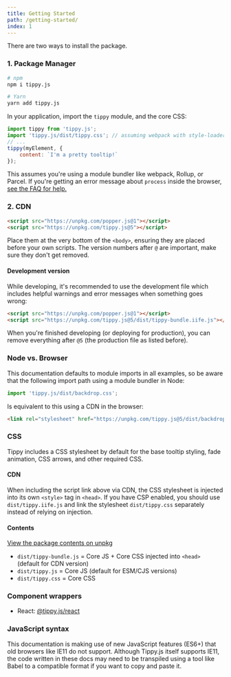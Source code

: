```yaml
---
title: Getting Started
path: /getting-started/
index: 1
---
```


There are two ways to install the package.

### 1. Package Manager

```bash
# npm
npm i tippy.js

# Yarn
yarn add tippy.js
```

In your application, import the `tippy` module, and the core CSS:

```javascript
import tippy from 'tippy.js';
import 'tippy.js/dist/tippy.css'; // assuming webpack with style-loader or equivalent
// ...
tippy(myElement, {
    content: `I'm a pretty tooltip!`
});
```

This assumes you're using a module bundler like webpack, Rollup, or Parcel. If
you're getting an error message about `process` inside the browser,
[see the FAQ for help.](/faq/#im-getting-uncaught-referenceerror-process-is-not-defined)

### 2. CDN

```html
<script src="https://unpkg.com/popper.js@1"></script>
<script src="https://unpkg.com/tippy.js@5"></script>
```

Place them at the very bottom of the `<body>`, ensuring they are placed before
your own scripts. The version numbers after `@` are important, make sure they
don't get removed.

#### Development version

While developing, it's recommended to use the development file which includes
helpful warnings and error messages when something goes wrong:

```html
<script src="https://unpkg.com/popper.js@1"></script>
<script src="https://unpkg.com/tippy.js@5/dist/tippy-bundle.iife.js"></script>
```

When you're finished developing (or deploying for production), you can remove
everything after `@5` (the production file as listed before).

### Node vs. Browser

This documentation defaults to module imports in all examples, so be aware that
the following import path using a module bundler in Node:

```js
import 'tippy.js/dist/backdrop.css';
```

Is equivalent to this using a CDN in the browser:

```html
<link rel="stylesheet" href="https://unpkg.com/tippy.js@5/dist/backdrop.css" />
```

### CSS

Tippy includes a CSS stylesheet by default for the base tooltip styling, fade
animation, CSS arrows, and other required CSS.

#### CDN

When including the script link above via CDN, the CSS stylesheet is injected
into its own `<style>` tag in `<head>`. If you have CSP enabled, you should use
`dist/tippy.iife.js` and link the stylesheet `dist/tippy.css` separately instead
of relying on injection.

#### Contents

[View the package contents on unpkg](https://unpkg.com/tippy.js@5/)

- `dist/tippy-bundle.js` = Core JS + Core CSS injected into `<head>` (default
  for CDN version)
- `dist/tippy.js` = Core JS (default for ESM/CJS versions)
- `dist/tippy.css` = Core CSS

### Component wrappers

- React: [@tippy.js/react](https://github.com/atomiks/tippy.js-react)

### JavaScript syntax

This documentation is making use of new JavaScript features (ES6+) that old
browsers like IE11 do not support. Although Tippy.js itself supports IE11, the
code written in these docs may need to be transpiled using a tool like Babel to
a compatible format if you want to copy and paste it.

